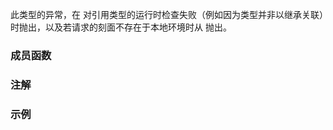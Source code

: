 {{cpp/title|bad_cast}}
{{cpp/types/navbar}}
{{ddcl|header=typeinfo|
class bad_cast : public std::exception;
}}

此类型的异常，在 {{ltt|cpp/language/dynamic_cast}} 对引用类型的运行时检查失败（例如因为类型并非以继承关联）时抛出，以及若请求的刻面不存在于本地环境时从 {{lc|std::use_facet}} 抛出。

{{inheritance diagram/std-bad_cast}}

===成员函数===
{{cpp/error/exception/member of derived|bad_cast}}

{{cpp/error/exception/inherit}}

===注解===
{{feature test macro|__cpp_lib_constexpr_exceptions|value=202411L|std=C++26|{{c/core|constexpr}} 的异常类型}}

===示例===
{{example
|code=
#include &lt;iostream&gt;
#include &lt;typeinfo&gt;

struct Foo { virtual ~Foo() {} };
struct Bar { virtual ~Bar() { std::cout &lt;&lt; "~Bar\n"; } };
struct Pub : Bar { ~Pub() override { std::cout &lt;&lt; "~Pub\n"; } };

int main()
{
    Pub pub;
    try
    {
        [[maybe_unused]]
        Bar&amp; r1 = dynamic_cast&lt;Bar&amp;&gt;(pub); // OK, 向上转型
 
        [[maybe_unused]]
        Foo&amp; r2 = dynamic_cast&lt;Foo&amp;&gt;(pub); // 抛出
    }
    catch (const std::bad_cast&amp; e)
    {
        std::cout &lt;&lt; "e.what(): " &lt;&lt; e.what() &lt;&lt; '\n';
    }
}
|p=true
|output=
e.what(): std::bad_cast
~Pub
~Bar
}}

{{langlinks|de|en|es|fr|it|ja|pt|ru}}